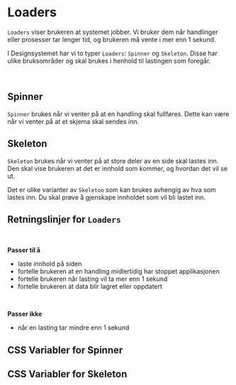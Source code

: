 
<Meta title="Komponenter/Loaders" />

# Loaders

`Loaders` viser brukeren at systemet jobber.
Vi bruker dem når handlinger eller prosesser tar lenger tid, og brukeren må vente i mer enn 1 sekund.

I Designsystemet har vi to typer `Loaders`: `Spinner` og `Skeleton`. Disse har ulike bruksområder og skal brukes i henhold til lastingen som foregår.

<br/>



## Spinner

`Spinner` brukes når vi venter på at en handling skal fullføres. Dette kan være når vi venter på at et skjema skal sendes inn.

<Canvas of={SpinnerStories.Preview} />

## Skeleton

`Skeleton` brukes når vi venter på at store deler av en side skal lastes inn. Den skal vise brukeren at det er innhold som kommer, og hvordan det vil se ut.

Det er ulike varianter av `Skeleton` som kan brukes avhengig av hva som lastes inn.
Du skal prøve å gjenskape innholdet som vil bli lastet inn.

<Canvas of={SkeletonStories.UsageExample} />

## Retningslinjer for `Loaders`

<br />

**Passer til å**
- laste innhold på siden
- fortelle brukeren at en handling midlertidig har stoppet applikasjonen
- fortelle brukeren når lasting vil ta mer enn 1 sekund
- fortelle brukeren at data blir lagret eller oppdatert

<br />

**Passer ikke**
- når en lasting tar mindre enn 1 sekund

## CSS Variabler for Spinner

<CssVariables css={cssSpinner} />

## CSS Variabler for Skeleton

<CssVariables css={cssSkeleton} />
